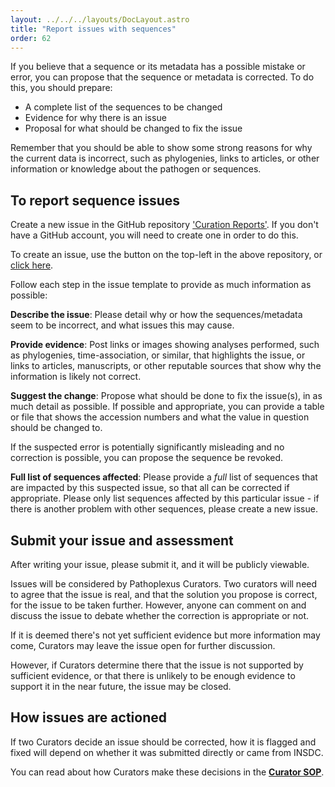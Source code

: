 ```yaml
---
layout: ../../../layouts/DocLayout.astro
title: "Report issues with sequences"
order: 62
---
```


If you believe that a sequence or its metadata has a possible mistake or error, you can 
propose that the sequence or metadata is corrected.
To do this, you should prepare:
- A complete list of the sequences to be changed
- Evidence for why there is an issue
- Proposal for what should be changed to fix the issue

Remember that you should be able to show some strong reasons
for why the current data is incorrect, such as phylogenies, links to articles, or other
information or knowledge about the pathogen or sequences.

## To report sequence issues

Create a new issue in the GitHub repository ['Curation Reports'](https://github.com/pathoplexus/curation_reports).
If you don't have a GitHub account, you will need to create one in order to do this.

To create an issue, use the button on the top-left in the above repository, 
or [click here](https://github.com/pathoplexus/curation_reports/issues/new/choose).

Follow each step in the issue template to provide as much information as possible:

**Describe the issue**: Please detail why or how the sequences/metadata seem to be incorrect,
and what issues this may cause.

**Provide evidence**: Post links or images showing analyses performed, such as phylogenies,
time-association, or similar, that highlights the issue, or links to articles, manuscripts, or other
reputable sources that show why the information is likely not correct.

**Suggest the change**: Propose what should be done to fix the issue(s), in as much detail as possible.
If possible and appropriate, you can provide a table or file that shows the accession numbers and what the value in question should be changed to.

If the suspected error is potentially significantly misleading and no correction is possible, you can propose the sequence be revoked.

**Full list of sequences affected**: Please provide a _full_ list of sequences that are impacted
by this suspected issue, so that all can be corrected if appropriate.
Please only list sequences affected by this particular issue - if there is another problem with other sequences,
please create a new issue.

## Submit your issue and assessment

After writing your issue, please submit it, and it will be publicly viewable.

Issues will be considered by Pathoplexus Curators.
Two curators will need to agree that the issue is real, and that the solution you propose is correct, for the issue to be taken further.
However, anyone can comment on and discuss the issue to debate whether the correction is appropriate or not.

If it is deemed there's not yet sufficient evidence but more information may come, Curators may leave the issue open for further discussion.

However, if Curators determine there that the issue is not supported by sufficient evidence, or that there is unlikely to be enough evidence to support it in the near future, the issue may be closed.

## How issues are actioned

If two Curators decide an issue should be corrected, how it is flagged and fixed will depend
on whether it was submitted directly or came from INSDC.

You can read about how Curators make these decisions in the **[Curator SOP](/docs/how-to/curator-sop)**.